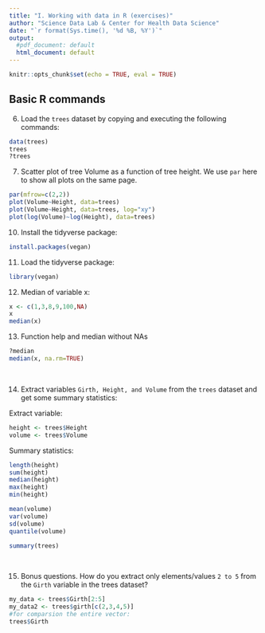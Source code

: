 ```yaml
---
title: "I. Working with data in R (exercises)"
author: "Science Data Lab & Center for Health Data Science"
date: "`r format(Sys.time(), '%d %B, %Y')`"
output:
  #pdf_document: default
  html_document: default
---
```


```r
knitr::opts_chunk$set(echo = TRUE, eval = TRUE)
```

## Basic R commands

6.  Load the `trees` dataset by copying and executing the following commands:
    
```r
data(trees)
trees
?trees
```

7. Scatter plot of tree Volume as a function of tree height. We use `par` here to show all plots on the same page.

```r
par(mfrow=c(2,2))
plot(Volume~Height, data=trees)
plot(Volume~Height, data=trees, log="xy")
plot(log(Volume)~log(Height), data=trees)
```    
    
10. Install the tidyverse package:    
```r
install.packages(vegan)
```

11. Load the tidyverse package:    
```r
library(vegan)
```


12. Median of variable x:
```r
x <- c(1,3,8,9,100,NA)
x
median(x)
```

13. Function help and median without NAs
```r
?median
median(x, na.rm=TRUE)
```
\

14. Extract variables `Girth, Height, and Volume` from the `trees` dataset and get some summary statistics:   

Extract variable:
```r
height <- trees$Height
volume <- trees$Volume
```

Summary statistics:
```r
length(height)
sum(height)
median(height)
max(height)
min(height)

mean(volume)
var(volume)
sd(volume)
quantile(volume)

summary(trees)

```
\

15. Bonus questions. How do you extract only elements/values `2 to 5` from the `Girth` variable in the trees dataset?

```r
my_data <- trees$Girth[2:5]
my_data2 <- trees$girth[c(2,3,4,5)]
#for comparsion the entire vector:
trees$Girth
```
\

    
